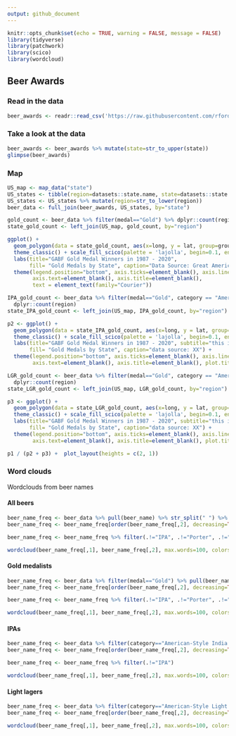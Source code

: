 ```yaml
---
output: github_document
---
```


```r
knitr::opts_chunk$set(echo = TRUE, warning = FALSE, message = FALSE)
library(tidyverse)
library(patchwork)
library(scico)
library(wordcloud)
```

## Beer Awards

### Read in the data
```r
beer_awards <- readr::read_csv('https://raw.githubusercontent.com/rfordatascience/tidytuesday/master/data/2020/2020-10-20/beer_awards.csv')
```

### Take a look at the data

```r
beer_awards <- beer_awards %>% mutate(state=str_to_upper(state))
glimpse(beer_awards)
```

### Map
```r
US_map <- map_data("state")
US_states <- tibble(region=datasets::state.name, state=datasets::state.abb)
US_states <- US_states %>% mutate(region=str_to_lower(region))
beer_data <- full_join(beer_awards, US_states, by="state")

gold_count <- beer_data %>% filter(medal=="Gold") %>% dplyr::count(region)
state_gold_count <- left_join(US_map, gold_count, by="region")

ggplot() + 
  geom_polygon(data = state_gold_count, aes(x=long, y = lat, group=group, fill=n), color="grey40") + 
  theme_classic() + scale_fill_scico(palette = 'lajolla', begin=0.1, end=0.7) + 
  labs(title="GABF Gold Medal Winners in 1987 - 2020",
       fill= "Gold Medals by State", caption="Data Source: Great American Beer Festival") +
  theme(legend.position="bottom", axis.ticks=element_blank(), axis.line=element_blank(), 
        axis.text=element_blank(), axis.title=element_blank(), 
        text = element_text(family="Courier"))
```

```r
IPA_gold_count <- beer_data %>% filter(medal=="Gold", category == "American-Style India Pale Ale") %>%
  dplyr::count(region)
state_IPA_gold_count <- left_join(US_map, IPA_gold_count, by="region")

p2 <- ggplot() + 
  geom_polygon(data = state_IPA_gold_count, aes(x=long, y = lat, group=group, fill=n), color="grey40") + 
  theme_classic() + scale_fill_scico(palette = 'lajolla', begin=0.1, end=0.7) + 
  labs(title="GABF Gold Medal Winners in 1987 - 2020", subtitle="this is still a test", 
       fill= "Gold Medals by State", caption="data source: XX") +
  theme(legend.position="bottom", axis.ticks=element_blank(), axis.line=element_blank(),  
        axis.text=element_blank(), axis.title=element_blank(), plot.title=element_text(face="bold"))

LGR_gold_count <- beer_data %>% filter(medal=="Gold", category == "American-Style Light Lager") %>%
  dplyr::count(region)
state_LGR_gold_count <- left_join(US_map, LGR_gold_count, by="region")

p3 <- ggplot() + 
  geom_polygon(data = state_LGR_gold_count, aes(x=long, y = lat, group=group, fill=n), color="grey40") + 
  theme_classic() + scale_fill_scico(palette = 'lajolla', begin=0.1, end=0.7) + 
  labs(title="GABF Gold Medal Winners in 1987 - 2020", subtitle="this is still a test", 
       fill= "Gold Medals by State", caption="data source: XX") +
  theme(legend.position="bottom", axis.ticks=element_blank(), axis.line=element_blank(), 
        axis.text=element_blank(), axis.title=element_blank(), plot.title=element_text(face="bold"))

p1 / (p2 + p3) +  plot_layout(heights = c(2, 1))
```

### Word clouds
Wordclouds from beer names

#### All beers
```r

beer_name_freq <- beer_data %>% pull(beer_name) %>% str_split(" ") %>% unlist() %>% table() %>% data.frame()
beer_name_freq <- beer_name_freq[order(beer_name_freq[,2], decreasing=TRUE),]

beer_name_freq <- beer_name_freq %>% filter(.!="IPA", .!="Porter", .!="Lager", .!="Stout", .!="Ale", .!="Pale")

wordcloud(beer_name_freq[,1], beer_name_freq[,2], max.words=100, colors=scico(5, palette = 'lajolla', begin=0.2, end=0.7), random.order=FALSE, rot.per=0.3, min.freq=1)
```

#### Gold medalists
```r
beer_name_freq <- beer_data %>% filter(medal=="Gold") %>% pull(beer_name) %>% str_split(" ") %>% unlist() %>% table() %>% data.frame()
beer_name_freq <- beer_name_freq[order(beer_name_freq[,2], decreasing=TRUE),]

beer_name_freq <- beer_name_freq %>% filter(.!="IPA", .!="Porter", .!="Lager", .!="Stout", .!="Ale", .!="Pale")

wordcloud(beer_name_freq[,1], beer_name_freq[,2], max.words=100, colors=scico(5, palette = 'lajolla', begin=0.2, end=0.7), random.order=FALSE, rot.per=0.3, min.freq=1)
```

#### IPAs
```r
beer_name_freq <- beer_data %>% filter(category=="American-Style India Pale Ale") %>%  pull(beer_name) %>% str_split(" ") %>% unlist() %>% table() %>% data.frame()
beer_name_freq <- beer_name_freq[order(beer_name_freq[,2], decreasing=TRUE),]

beer_name_freq <- beer_name_freq %>% filter(.!="IPA")

wordcloud(beer_name_freq[,1], beer_name_freq[,2], max.words=100, colors=scico(5, palette = 'lajolla', begin=0.2, end=0.7), random.order=FALSE, rot.per=0.3, min.freq=1)
```

#### Light lagers
```r
beer_name_freq <- beer_data %>% filter(category=="American-Style Light Lager") %>%  pull(beer_name) %>% str_split(" ") %>% unlist() %>% table() %>% data.frame()
beer_name_freq <- beer_name_freq[order(beer_name_freq[,2], decreasing=TRUE),]

wordcloud(beer_name_freq[,1], beer_name_freq[,2], max.words=100, colors=scico(5, palette = 'lajolla', begin=0.2, end=0.7), random.order=FALSE, rot.per=0.3, min.freq=1)
```
